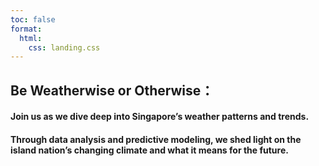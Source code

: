 ```yaml
---
toc: false
format:
  html:
    css: landing.css
---
```


## Be Weatherwise or Otherwise：

#### Join us as we dive deep into Singapore's weather patterns and trends. 

#### Through data analysis and predictive modeling, we shed light on the island nation's changing climate and what it means for the future. 

#### 
